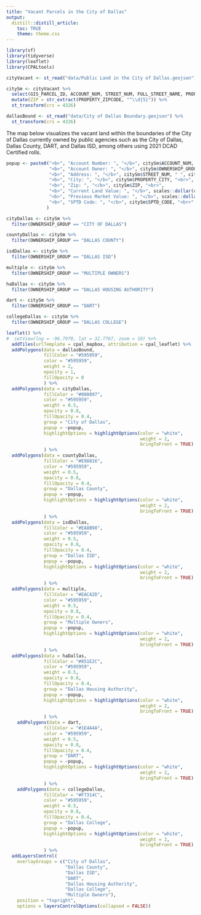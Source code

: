 ```yaml
---
title: "Vacant Parcels in the City of Dallas"
output:
  distill::distill_article:
    toc: TRUE
    theme: theme.css
---
```


```r
library(sf)
library(tidyverse)
library(leaflet)
library(CPALtools)

cityVacant <- st_read("data/Public Land in the City of Dallas.geojson")

citySm <- cityVacant %>%
  select(GIS_PARCEL_ID, ACCOUNT_NUM, STREET_NUM, FULL_STREET_NAME, PROPERTY_CITY, PROPERTY_ZIPCODE, OWNERSHIP_GROUP, LAND_VAL, PREV_MKT_VAL, SPTD_CODE) %>%
  mutate(ZIP = str_extract(PROPERTY_ZIPCODE, "^\\d{5}")) %>%
  st_transform(crs = 4326)

dallasBound <- st_read("data/City of Dallas Boundary.geojson") %>%
  st_transform(crs = 4326)
```

The map below visualizes the vacant land within the boundaries of the City of Dallas currently owned by public agencies such as the City of Dallas, Dallas County, DART, and Dallas ISD, among others using 2021 DCAD Certified rolls.

```r
popup <- paste0("<b>", "Account Number: ", "</b>", citySm$ACCOUNT_NUM, "<br>",
                "<b>", "Account Owner: ", "</b>", citySm$OWNERSHIP_GROUP, "<br>",
                "<b>", "Address: ", "</b>", citySm$STREET_NUM, " ", citySm$FULL_STREET_NAME, "<br>",
                "<b>", "City: ", "</b>", citySm$PROPERTY_CITY, "<br>",
                "<b>", "Zip: ", "</b>", citySm$ZIP, "<br>",
                "<b>", "Current Land Value: ", "</b>", scales::dollar(citySm$LAND_VAL), "<br>",
                "<b>", "Previous Market Value: ", "</b>", scales::dollar(citySm$PREV_MKT_VAL), "<br>",
                "<b>", "SPTD Code: ", "</b>", citySm$SPTD_CODE, "<br>"
               )

cityDallas <- citySm %>%
  filter(OWNERSHIP_GROUP == "CITY OF DALLAS")

countyDallas <- citySm %>%
  filter(OWNERSHIP_GROUP == "DALLAS COUNTY")

isdDallas <- citySm %>%
  filter(OWNERSHIP_GROUP == "DALLAS ISD")

multiple <- citySm %>%
  filter(OWNERSHIP_GROUP == "MULTIPLE OWNERS")

haDallas <- citySm %>%
  filter(OWNERSHIP_GROUP == "DALLAS HOUSING AUTHORITY")

dart <- citySm %>%
  filter(OWNERSHIP_GROUP == "DART")

collegeDallas <- citySm %>%
  filter(OWNERSHIP_GROUP == "DALLAS COLLEGE")

leaflet() %>%
#  setView(lng = -96.7970, lat = 32.7767, zoom = 10) %>%
  addTiles(urlTemplate = cpal_mapbox, attribution = cpal_leaflet) %>%
  addPolygons(data = dallasBound,
              fillColor = "#595959",
              color = "#595959",
              weight = 2,
              opacity = 1,
              fillOpacity = 0
              ) %>%
  addPolygons(data = cityDallas,
              fillColor = "#008097",
              color = "#595959",
              weight = 0.5,
              opacity = 0.8,
              fillOpacity = 0.4,
              group = "City of Dallas",
              popup = ~popup,
              highlightOptions = highlightOptions(color = "white", 
                                                  weight = 2,
                                                  bringToFront = TRUE)
              ) %>%
  addPolygons(data = countyDallas,
              fillColor = "#E98816",
              color = "#595959",
              weight = 0.5,
              opacity = 0.8,
              fillOpacity = 0.4,
              group = "Dallas County",
              popup = ~popup,
              highlightOptions = highlightOptions(color = "white", 
                                                  weight = 2,
                                                  bringToFront = TRUE)
              ) %>%
  addPolygons(data = isdDallas,
              fillColor = "#EA8B98",
              color = "#595959",
              weight = 0.5,
              opacity = 0.8,
              fillOpacity = 0.4,
              group = "Dallas ISD",
              popup = ~popup,
              highlightOptions = highlightOptions(color = "white", 
                                                  weight = 2,
                                                  bringToFront = TRUE)
              ) %>%
  addPolygons(data = multiple,
              fillColor = "#EACA2D",
              color = "#595959",
              weight = 0.5,
              opacity = 0.8,
              fillOpacity = 0.4,
              group = "Multiple Owners",
              popup = ~popup,
              highlightOptions = highlightOptions(color = "white", 
                                                  weight = 2,
                                                  bringToFront = TRUE)
              ) %>%
  addPolygons(data = haDallas,
              fillColor = "#851E2C",
              color = "#595959",
              weight = 0.5,
              opacity = 0.8,
              fillOpacity = 0.4,
              group = "Dallas Housing Authority",
              popup = ~popup,
              highlightOptions = highlightOptions(color = "white", 
                                                  weight = 2,
                                                  bringToFront = TRUE)
              ) %>%
    addPolygons(data = dart,
              fillColor = "#1E4A4A",
              color = "#595959",
              weight = 0.5,
              opacity = 0.8,
              fillOpacity = 0.4,
              group = "DART",
              popup = ~popup,
              highlightOptions = highlightOptions(color = "white", 
                                                  weight = 2,
                                                  bringToFront = TRUE)
              ) %>%
    addPolygons(data = collegeDallas,
              fillColor = "#F7314C",
              color = "#595959",
              weight = 0.5,
              opacity = 0.8,
              fillOpacity = 0.4,
              group = "Dallas College",
              popup = ~popup,
              highlightOptions = highlightOptions(color = "white", 
                                                  weight = 2,
                                                  bringToFront = TRUE)
              ) %>%
  addLayersControl(
    overlayGroups = c("City of Dallas",
                      "Dallas County",
                      "Dallas ISD",
                      "DART",
                      "Dallas Housing Authority",
                      "Dallas College",
                      "Multiple Owners"),
    position = "topright",
    options = layersControlOptions(collapsed = FALSE))
```
